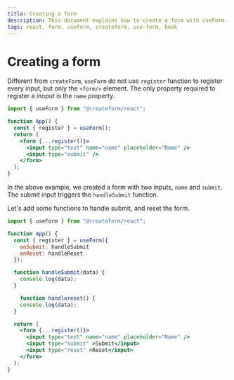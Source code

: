 ```yaml
---
title: Creating a form
description: This document explains how to create a form with useForm.
tags: react, form, useform, createform, use-form, hook
---
```


# Creating a form

Different from `createForm`, `useForm` do not use `register` function to register every input, but only the `<form/>` element. The only property required to register a inoput is the `name` property.

```jsx
import { useForm } from "@createform/react";

function App() {
  const { register } = useForm();
  return (
    <form {...register()}>
      <input type="text" name="name" placeholder="Name" />
      <input type="submit" />
    </form>
  );
}
```

In the above example, we created a form with two inputs, `name` and `submit`. The submit input triggers the `handleSubmit` function.

Let's add some functions to handle submit, and reset the form.

```jsx
import { useForm } from "@createform/react";

function App() {
  const { register } = useForm({
    onSubmit: handleSubmit
    onReset: handleReset
  });

  function handleSubmit(data) {
    console.log(data);
  }

    function handlereset() {
    console.log(data);
  }

  return (
    <form {...register()}>
      <input type="text" name="name" placeholder="Name" />
      <input type="submit" >Submit</input>
      <input type="reset" >Reset</input>
    </form>
  );
}
```
